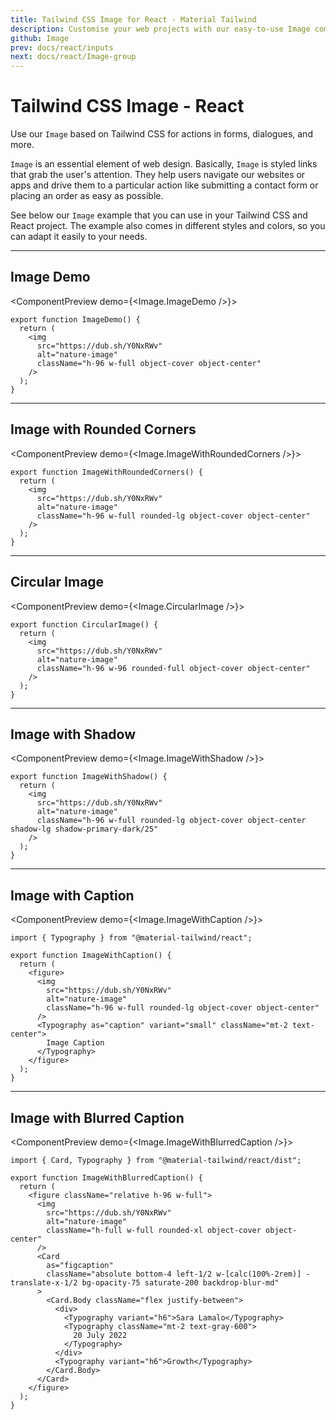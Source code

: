```yaml
---
title: Tailwind CSS Image for React - Material Tailwind
description: Customise your web projects with our easy-to-use Image component for Tailwind CSS and React using Material Design guidelines.
github: Image
prev: docs/react/inputs
next: docs/react/Image-group
---
```


# Tailwind CSS Image - React

Use our `Image` based on Tailwind CSS for actions in forms, dialogues, and more.

`Image` is an essential element of web design. Basically,
`Image` is styled links that grab the user's attention. They help users
navigate our websites or apps and drive them to a particular action like submitting
a contact form or placing an order as easy as possible.

See below our `Image` example that you can use in your Tailwind CSS and React project. The example also comes in different styles and colors, so you can adapt it easily to your needs.

---

## Image Demo

<ComponentPreview demo={<Image.ImageDemo />}>
```tsx
export function ImageDemo() {
  return (
    <img
      src="https://dub.sh/Y0NxRWv"
      alt="nature-image"
      className="h-96 w-full object-cover object-center"
    />
  );
}
```
</ComponentPreview>

---

## Image with Rounded Corners

<ComponentPreview demo={<Image.ImageWithRoundedCorners />}>
```tsx
export function ImageWithRoundedCorners() {
  return (
    <img
      src="https://dub.sh/Y0NxRWv"
      alt="nature-image"
      className="h-96 w-full rounded-lg object-cover object-center"
    />
  );
}
```
</ComponentPreview>

---

## Circular Image

<ComponentPreview demo={<Image.CircularImage />}>
```tsx
export function CircularImage() {
  return (
    <img
      src="https://dub.sh/Y0NxRWv"
      alt="nature-image"
      className="h-96 w-96 rounded-full object-cover object-center"
    />
  );
}
```
</ComponentPreview>

---

## Image with Shadow

<ComponentPreview demo={<Image.ImageWithShadow />}>
```tsx
export function ImageWithShadow() {
  return (
    <img
      src="https://dub.sh/Y0NxRWv"
      alt="nature-image"
      className="h-96 w-full rounded-lg object-cover object-center shadow-lg shadow-primary-dark/25"
    />
  );
}
```
</ComponentPreview>

---

## Image with Caption

<ComponentPreview demo={<Image.ImageWithCaption />}>
```tsx
import { Typography } from "@material-tailwind/react";

export function ImageWithCaption() {
  return (
    <figure>
      <img
        src="https://dub.sh/Y0NxRWv"
        alt="nature-image"
        className="h-96 w-full rounded-lg object-cover object-center"
      />
      <Typography as="caption" variant="small" className="mt-2 text-center">
        Image Caption
      </Typography>
    </figure>
  );
}
```
</ComponentPreview>

---

## Image with Blurred Caption

<ComponentPreview demo={<Image.ImageWithBlurredCaption />}>
```tsx
import { Card, Typography } from "@material-tailwind/react/dist";

export function ImageWithBlurredCaption() {
  return (
    <figure className="relative h-96 w-full">
      <img
        src="https://dub.sh/Y0NxRWv"
        alt="nature-image"
        className="h-full w-full rounded-xl object-cover object-center"
      />
      <Card
        as="figcaption"
        className="absolute bottom-4 left-1/2 w-[calc(100%-2rem)] -translate-x-1/2 bg-opacity-75 saturate-200 backdrop-blur-md"
      >
        <Card.Body className="flex justify-between">
          <div>
            <Typography variant="h6">Sara Lamalo</Typography>
            <Typography className="mt-2 text-gray-600">
              20 July 2022
            </Typography>
          </div>
          <Typography variant="h6">Growth</Typography>
        </Card.Body>
      </Card>
    </figure>
  );
}
```
</ComponentPreview>